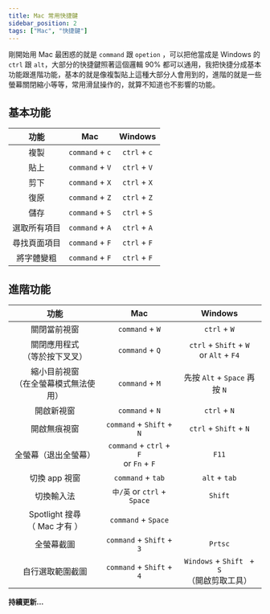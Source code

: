 ```yaml
---
title: Mac 常用快捷鍵
sidebar_position: 2
tags: ["Mac", "快捷鍵"]
---
```



剛開始用 Mac 最困惑的就是 `command` 跟 `opetion` ，可以把他當成是 Windows 的 `ctrl` 跟 `alt`，大部分的快捷鍵照著這個邏輯 90% 都可以通用，我把快捷分成基本功能跟進階功能，基本的就是像複製貼上這種大部分人會用到的，進階的就是一些螢幕關閉縮小等等，常用滑鼠操作的，就算不知道也不影響的功能。

## 基本功能

|     功能     |       Mac       |   Windows    |
| :----------: | :-------------: | :----------: |
|     複製     | `command` + `c` | `ctrl` + `c` |
|     貼上     | `command` + `V` | `ctrl` + `V` |
|     剪下     | `command` + `X` | `ctrl` + `X` |
|     復原     | `command` + `Z` | `ctrl` + `Z` |
|     儲存     | `command` + `S` | `ctrl` + `S` |
| 選取所有項目 | `command` + `A` | `ctrl` + `A` |
| 尋找頁面項目 | `command` + `F` | `ctrl` + `F` |
|  將字體變粗  | `command` + `F` | `ctrl` + `F` |

## 進階功能

|                   功能                    |                     Mac                     |                     Windows                      |
| :---------------------------------------: | :-----------------------------------------: | :----------------------------------------------: |
|               關閉當前視窗                |               `command` + `W`               |                   `ctrl` + `W`                   |
|    關閉應用程式 <br/>（等於按下叉叉）     |               `command` + `Q`               |   `ctrl` + `Shift` + `W`<br/> or `Alt` + `F4`    |
| 縮小目前視窗<br/>（在全螢幕模式無法使用） |               `command` + `M`               |          先按 `Alt` + `Space` 再按 `N`           |
|                開啟新視窗                 |               `command` + `N`               |                   `ctrl` + `N`                   |
|               開啟無痕視窗                |          `command` + `Shift` + `N`          |              `ctrl` + `Shift` + `N`              |
|           全螢幕（退出全螢幕）            | `command` + `ctrl` + `F`<br/> or `Fn` + `F` |                      `F11`                       |
|               切換 app 視窗               |              `command` + `tab`              |                  `alt` + `tab`                   |
|                切換輸入法                 |         `中/英` or `ctrl` + `Space`         |                     `Shift`                      |
|    Spotlight 搜尋 <br/>（ Mac 才有 ）     |             `command` + `Space`             |                                                  |
|                全螢幕截圖                 |          `command` + `Shift` + `3`          |                     `Prtsc`                      |
|             自行選取範圍截圖              |          `command` + `Shift` + `4`          | `Windows` + `Shift ` + `S` <br/>（開啟剪取工具） |

**持續更新...**
